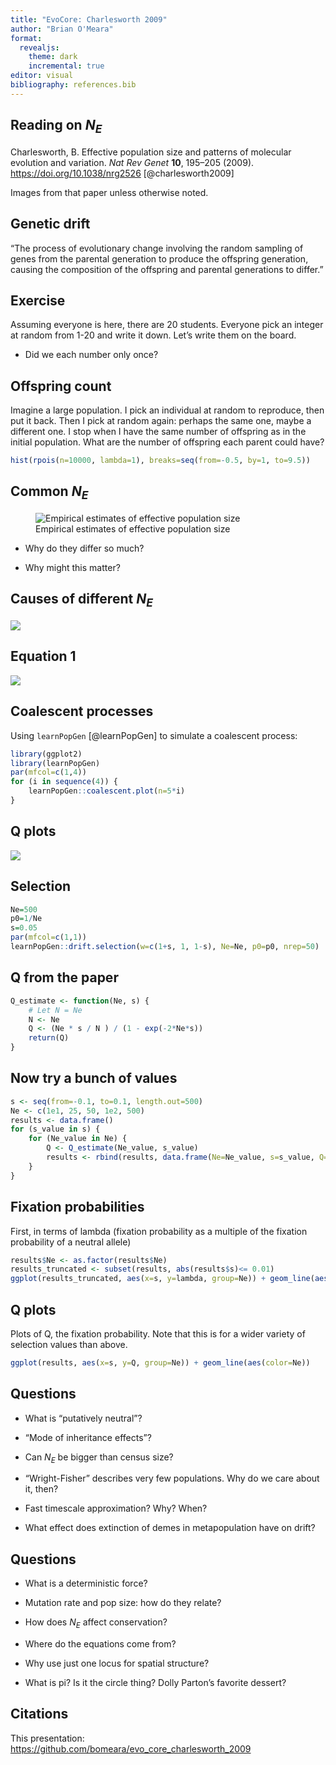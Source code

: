 ```yaml
---
title: "EvoCore: Charlesworth 2009"
author: "Brian O'Meara"
format:
  revealjs: 
    theme: dark
    incremental: true   
editor: visual
bibliography: references.bib
---
```


## Reading on $N_E$

Charlesworth, B. Effective population size and patterns of molecular evolution and variation. *Nat Rev Genet* **10**, 195--205 (2009). <https://doi.org/10.1038/nrg2526> [@charlesworth2009]

Images from that paper unless otherwise noted.

## Genetic drift

"The process of evolutionary change involving the random sampling of genes from the parental generation to produce the offspring generation, causing the composition of the offspring and parental generations to differ."

## Exercise

Assuming everyone is here, there are 20 students. Everyone pick an integer at random from 1-20 and write it down. Let's write them on the board.

-   Did we each number only once?

## Offspring count

Imagine a large population. I pick an individual at random to reproduce, then put it back. Then I pick at random again: perhaps the same one, maybe a different one. I stop when I have the same number of offspring as in the initial population. What are the number of offspring each parent could have?

```r
hist(rpois(n=10000, lambda=1), breaks=seq(from=-0.5, by=1, to=9.5))
```

## Common $N_E$

![Empirical estimates of effective population size](images/table1.png){fig-alt="Table 1 from Charlesworth 2009, showing empirical estimates of effective population size" fig-align="left"}

-   Why do they differ so much?

-   Why might this matter?

## Causes of different $N_E$

![](images/box1.png){fig-alt="Box 1 from Charlesworth 2009" fig-align="left"}

## Equation 1

![](images/eq1.png){fig-alt="Equation 1 showing effect of sex ratio" fig-align="left"}

## Coalescent processes

Using `learnPopGen` [@learnPopGen] to simulate a coalescent process:

```r
library(ggplot2)
library(learnPopGen)
par(mfcol=c(1,4))
for (i in sequence(4)) {
	learnPopGen::coalescent.plot(n=5*i) 
}
```

## Q plots

![](images/box5.png){fig-alt="Box 5 from Charlesworth 2009" fig-align="left"}

## Selection

```r

Ne=500
p0=1/Ne
s=0.05
par(mfcol=c(1,1))
learnPopGen::drift.selection(w=c(1+s, 1, 1-s), Ne=Ne, p0=p0, nrep=50)
```

## Q from the paper

```r
Q_estimate <- function(Ne, s) {
	# Let N = Ne
	N <- Ne
	Q <- (Ne * s / N ) / (1 - exp(-2*Ne*s))
	return(Q)
}
```

## Now try a bunch of values

```r
s <- seq(from=-0.1, to=0.1, length.out=500)
Ne <- c(1e1, 25, 50, 1e2, 500)
results <- data.frame()
for (s_value in s) {
	for (Ne_value in Ne) {
		Q <- Q_estimate(Ne_value, s_value)
		results <- rbind(results, data.frame(Ne=Ne_value, s=s_value, Q=Q, lambda=Q*2*Ne_value ))		
	}
}
```

## Fixation probabilities

First, in terms of lambda (fixation probability as a multiple of the fixation probability of a neutral allele)

```r
results$Ne <- as.factor(results$Ne)
results_truncated <- subset(results, abs(results$s)<= 0.01)
ggplot(results_truncated, aes(x=s, y=lambda, group=Ne)) + geom_line(aes(color=Ne)) 
```

## Q plots

Plots of Q, the fixation probability. Note that this is for a wider variety of selection values than above.

```r
ggplot(results, aes(x=s, y=Q, group=Ne)) + geom_line(aes(color=Ne))
```

## Questions

-   What is "putatively neutral"?

-   "Mode of inheritance effects"?

-   Can $N_E$ be bigger than census size?

-   "Wright-Fisher" describes very few populations. Why do we care about it, then?

-   Fast timescale approximation? Why? When?

-   What effect does extinction of demes in metapopulation have on drift?

## Questions

-   What is a deterministic force?

-   Mutation rate and pop size: how do they relate?

-   How does $N_E$ affect conservation?

-   Where do the equations come from?

-   Why use just one locus for spatial structure?

-   What is pi? Is it the circle thing? Dolly Parton's favorite dessert?

## Citations

This presentation: <https://github.com/bomeara/evo_core_charlesworth_2009>
